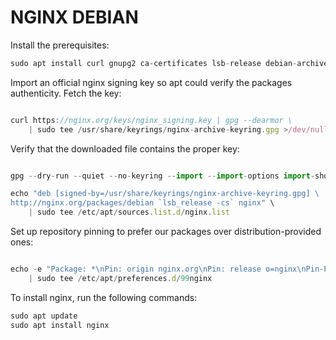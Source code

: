# NGINX DEBIAN

Install the prerequisites:

```js copy
sudo apt install curl gnupg2 ca-certificates lsb-release debian-archive-keyring
```

Import an official nginx signing key so apt could verify the packages authenticity. Fetch the key:

```js copy

curl https://nginx.org/keys/nginx_signing.key | gpg --dearmor \
    | sudo tee /usr/share/keyrings/nginx-archive-keyring.gpg >/dev/null

```


Verify that the downloaded file contains the proper key:

```js copy

gpg --dry-run --quiet --no-keyring --import --import-options import-show /usr/share/keyrings/nginx-archive-keyring.gpg

```


```js copy
echo "deb [signed-by=/usr/share/keyrings/nginx-archive-keyring.gpg] \
http://nginx.org/packages/debian `lsb_release -cs` nginx" \
    | sudo tee /etc/apt/sources.list.d/nginx.list
```






Set up repository pinning to prefer our packages over distribution-provided ones:
```js copy

echo -e "Package: *\nPin: origin nginx.org\nPin: release o=nginx\nPin-Priority: 900\n" \
    | sudo tee /etc/apt/preferences.d/99nginx
```

To install nginx, run the following commands:

```js copy
sudo apt update
sudo apt install nginx
```
